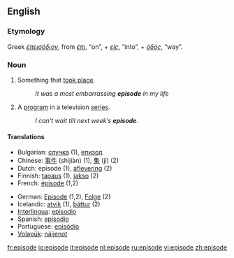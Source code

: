{{see|Episode|épisode}}
==English==

===Etymology===
Greek ''[[έπεισόδιον]]'', from ''[[έπι]]'', “on”, + ''[[είς]]'', “into”, + ''[[όδός]]'', “way”.

===Noun===
{{en-noun}}

# Something that [[take place|took place]].
#: ''It was a most embarrassing '''episode''' in my life''
# A [[program]] in a television [[series]].
#: ''I can't wait till next week’s '''episode'''.''

====Translations====
{{rfc-trans}}
{{top}}
*Bulgarian: [[случка]] {{f}} (1), [[епизод]] {{m}}
*Chinese: [[事件]] (shìjiàn) (1), [[集]] (jí) (2)
*Dutch: episode {{f}} (1), [[aflevering]] {{f}} (2)
*Finnish: [[tapaus]] (1), [[jakso]] (2)
*French: [[épisode]] {{f}} (1,2)
{{mid}}
*German: [[Episode]] {{f}} (1,2), [[Folge]] {{f}} (2)
*Icelandic: [[atvik]] (1), [[þáttur]] (2)
*[[Interlingua]]: [[episodio]]
*Spanish: [[episodio]]
*Portuguese: [[episódio]]
*[[Volapük]]: [[näijenot]]
{{bottom}}

[[fr:episode]]
[[io:episode]]
[[it:episode]]
[[nl:episode]]
[[ru:episode]]
[[vi:episode]]
[[zh:episode]]